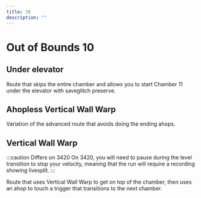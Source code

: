 ```yaml
---
title: 10
description: ""
---
```


# Out of Bounds 10


<Tabs queryString="tab" defaultValue="beginner" className="tabs tabs--block">
<TabItem value="beginner" label="Beginner" attributes={{className: "beginner"}}>

## Under elevator

Route that skips the entire chamber and allows you to start Chamber 11 under the elevator with saveglitch preserve.

<YouTube url="https://youtu.be/32MRrx5Ey7k"/>

</TabItem>
<TabItem value="intermediate" label="Intermediate" attributes={{className: "intermediate"}}>

## Ahopless Vertical Wall Warp

Variation of the advanced route that avoids doing the ending ahops.

<YouTube url="https://youtu.be/9mRQkpKK_q0"/>

</TabItem>
<TabItem value="advanced" label="Advanced" attributes={{className: "advanced"}}>

## Vertical Wall Warp

:::caution Differs on 3420
On 3420, you will need to pause during the level transition to stop your velocity, meaning that the run will require a recording showing 
livesplit.
:::

Route that uses Vertical Wall Warp to get on top of the chamber, then uses an ahop to touch a trigger that transitions to the next chamber.

<YouTube url="https://www.youtube.com/watch?v=xRmOfwUxbk0"/>

</TabItem>
</Tabs>